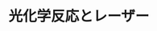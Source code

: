 ﻿---
title: "光化学反応とレーザー"
category: "理学院"
vol: "8"
interviewee: "小尾 欣一 "
url: ""
tags: []
pdf: "8-5.pdf"
facephoto: ""
career: ""
preface: "------------"
---
